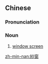 {{also|纱窗}}
==Chinese==
{{zh-forms|s=纱窗}}

===Pronunciation===
{{zh-pron
|m=shāchuāng
|c=saa1 coeng1
|mn=qz,tw,xm:se-thang/zz:see-thang/qz,xm:sa-chhong/twv:sa-thang/twv:soa-thang
|cat=n
}}

===Noun===
{{zh-noun}}

# [[window screen]]

[[zh-min-nan:紗窗]]